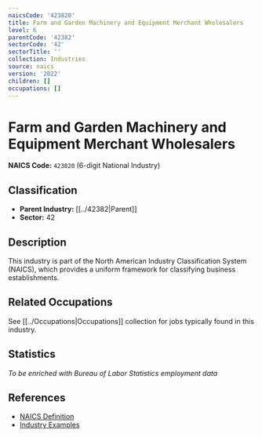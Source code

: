 ```yaml
---
naicsCode: '423820'
title: Farm and Garden Machinery and Equipment Merchant Wholesalers
level: 6
parentCode: '42382'
sectorCode: '42'
sectorTitle: ''
collection: Industries
source: naics
version: '2022'
children: []
occupations: []
---
```

# Farm and Garden Machinery and Equipment Merchant Wholesalers

**NAICS Code:** `423820` (6-digit National Industry)

## Classification

- **Parent Industry:** [[../42382|Parent]]
- **Sector:** 42

## Description

This industry is part of the North American Industry Classification System (NAICS), which provides a uniform framework for classifying business establishments.

## Related Occupations

See [[../Occupations|Occupations]] collection for jobs typically found in this industry.

## Statistics

*To be enriched with Bureau of Labor Statistics employment data*

## References

- [NAICS Definition](https://www.census.gov/naics/)
- [Industry Examples](https://www.census.gov/naics/2022NAICS/)
